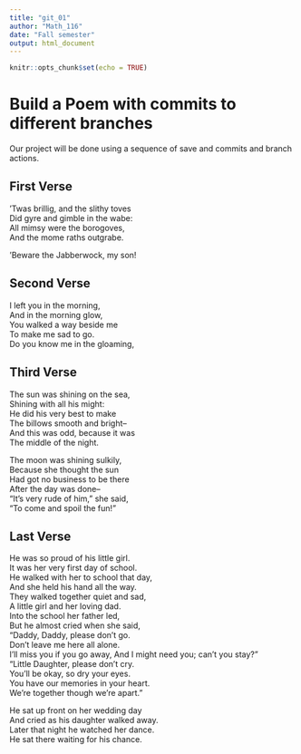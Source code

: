 ```yaml
---
title: "git_01"
author: "Math_116"
date: "Fall semester"
output: html_document
---
```


```r
knitr::opts_chunk$set(echo = TRUE)
```
# Build a Poem with commits to different branches
Our project will be done using a sequence of save and commits and branch actions.
<!-- Do not modify or change any text in "!--" bracketed areas such as this --- these are instructions to
you, if you change any of this the git program will notice it and compromise your git merging strategy !-->

## First Verse 
<!--Put the first five lines of a poem by Lewis Carrol in this section!-->
'Twas brillig, and the slithy toves  
Did gyre and gimble in the wabe:  
All mimsy were the borogoves,  
And the mome raths outgrabe.  

'Beware the Jabberwock, my son!  



## Second Verse
<!--Put the first five lines of a poem by Robert Frost here!-->
I left you in the morning,   
And in the morning glow,  
You walked a way beside me  
To make me sad to go.  
Do you know me in the gloaming,  


## Third Verse
<!--Put the first two verses of The Walrus and the Carpenter here!-->
The sun was shining on the sea,  
Shining with all his might:  
He did his very best to make  
The billows smooth and bright--  
And this was odd, because it was  
The middle of the night.  

The moon was shining sulkily,  
Because she thought the sun  
Had got no business to be there  
After the day was done--  
"It's very rude of him," she said,  
"To come and spoil the fun!"  


## Last Verse
<!--Put a short poem of your choice 8-20 lines,here!-->
He was so proud of his little girl.  
It was her very first day of school.  
He walked with her to school that day,  
And she held his hand all the way.  
They walked together quiet and sad,  
A little girl and her loving dad.  
Into the school her father led,  
But he almost cried when she said,  
"Daddy, Daddy, please don't go.  
Don't leave me here all alone.  
I'll miss you if you go away,
And I might need you; can't you stay?"  
"Little Daughter, please don't cry.  
You'll be okay, so dry your eyes.  
You have our memories in your heart.  
We're together though we're apart."  

He sat up front on her wedding day  
And cried as his daughter walked away.  
Later that night he watched her dance.  
He sat there waiting for his chance.  

